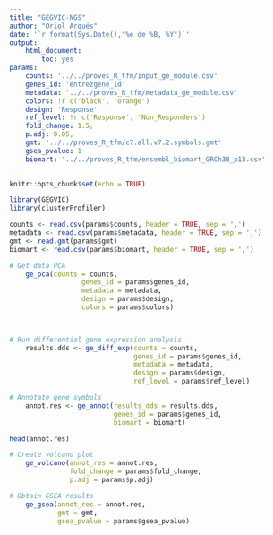 ```yaml
---
title: "GEGVIC-NGS"
author: "Oriol Arqués"
date: '`r format(Sys.Date(),"%e de %B, %Y")`'
output: 
    html_document:
        toc: yes
params:
    counts: '../../proves_R_tfm/input_ge_module.csv'
    genes_id: 'entrezgene_id'
    metadata: '../../proves_R_tfm/metadata_ge_module.csv'
    colors: !r c('black', 'orange')
    design: 'Response'
    ref_level: !r c('Response', 'Non_Responders')
    fold_change: 1.5,
    p.adj: 0.05,
    gmt: '../../proves_R_tfm/c7.all.v7.2.symbols.gmt'
    gsea_pvalue: 1
    biomart: '../../proves_R_tfm/ensembl_biomart_GRCh38_p13.csv'
---
```


```r
knitr::opts_chunk$set(echo = TRUE)
```


```r
library(GEGVIC)
library(clusterProfiler)

counts <- read.csv(params$counts, header = TRUE, sep = ',')
metadata <- read.csv(params$metadata, header = TRUE, sep = ',')
gmt <- read.gmt(params$gmt)
biomart <- read.csv(params$biomart, header = TRUE, sep = ',')
```


```r
# Get data PCA
    ge_pca(counts = counts,
                  genes_id = params$genes_id,
                  metadata = metadata,
                  design = params$design,
                  colors = params$colors)

    
```


```r
# Run differential gene expression analysis
    results.dds <- ge_diff_exp(counts = counts,
                               genes_id = params$genes_id,
                               metadata = metadata,
                               design = params$design,
                               ref_level = params$ref_level)
```


```r
# Annotate gene symbols
    annot.res <- ge_annot(results_dds = results.dds,
                          genes_id = params$genes_id,
                          biomart = biomart)

head(annot.res)
```


```r
# Create volcano plot
    ge_volcano(annot_res = annot.res,
               fold_change = params$fold_change,
               p.adj = params$p.adj)
```


```r
# Obtain GSEA results
    ge_gsea(annot_res = annot.res,
            gmt = gmt,
            gsea_pvalue = params$gsea_pvalue)

```


